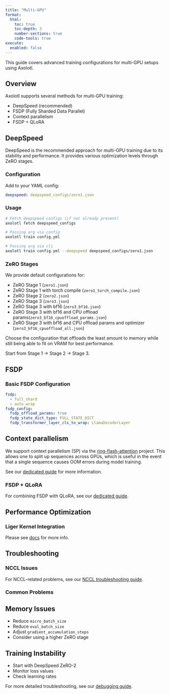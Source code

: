```yaml
---
title: "Multi-GPU"
format:
  html:
    toc: true
    toc-depth: 3
    number-sections: true
    code-tools: true
execute:
  enabled: false
---
```


This guide covers advanced training configurations for multi-GPU setups using Axolotl.

## Overview {#sec-overview}

Axolotl supports several methods for multi-GPU training:

- DeepSpeed (recommended)
- FSDP (Fully Sharded Data Parallel)
- Context parallelism
- FSDP + QLoRA

## DeepSpeed {#sec-deepspeed}

DeepSpeed is the recommended approach for multi-GPU training due to its stability and performance. It provides various optimization levels through ZeRO stages.

### Configuration {#sec-deepspeed-config}

Add to your YAML config:

```.yaml
deepspeed: deepspeed_configs/zero1.json
```

### Usage {#sec-deepspeed-usage}

```.bash
# Fetch deepspeed configs (if not already present)
axolotl fetch deepspeed_configs

# Passing arg via config
axolotl train config.yml

# Passing arg via cli
axolotl train config.yml --deepspeed deepspeed_configs/zero1.json
```

### ZeRO Stages {#sec-zero-stages}

We provide default configurations for:

- ZeRO Stage 1 (`zero1.json`)
- ZeRO Stage 1 with torch compile (`zero1_torch_compile.json`)
- ZeRO Stage 2 (`zero2.json`)
- ZeRO Stage 3 (`zero3.json`)
- ZeRO Stage 3 with bf16 (`zero3_bf16.json`)
- ZeRO Stage 3 with bf16 and CPU offload params(`zero3_bf16_cpuoffload_params.json`)
- ZeRO Stage 3 with bf16 and CPU offload params and optimizer (`zero3_bf16_cpuoffload_all.json`)

::: {.callout-tip}

Choose the configuration that offloads the least amount to memory while still being able to fit on VRAM for best performance.

Start from Stage 1 -> Stage 2 -> Stage 3.

:::

## FSDP {#sec-fsdp}

### Basic FSDP Configuration {#sec-fsdp-config}

```.yaml
fsdp:
  - full_shard
  - auto_wrap
fsdp_config:
  fsdp_offload_params: true
  fsdp_state_dict_type: FULL_STATE_DICT
  fsdp_transformer_layer_cls_to_wrap: LlamaDecoderLayer
```

## Context parallelism {#sec-sequence-parallelism}

We support context parallelism (SP) via the
[ring-flash-attention](https://github.com/zhuzilin/ring-flash-attention) project. This
allows one to split up sequences across GPUs, which is useful in the event that a
single sequence causes OOM errors during model training.

See our [dedicated guide](context_parallelism.qmd) for more information.

### FSDP + QLoRA {#sec-fsdp-qlora}

For combining FSDP with QLoRA, see our [dedicated guide](fsdp_qlora.qmd).

## Performance Optimization {#sec-performance}

### Liger Kernel Integration {#sec-liger}

Please see [docs](custom_integrations.qmd#liger) for more info.

## Troubleshooting {#sec-troubleshooting}

### NCCL Issues {#sec-nccl}

For NCCL-related problems, see our [NCCL troubleshooting guide](nccl.qmd).

### Common Problems {#sec-common-problems}

::: {.panel-tabset}

## Memory Issues

- Reduce `micro_batch_size`
- Reduce `eval_batch_size`
- Adjust `gradient_accumulation_steps`
- Consider using a higher ZeRO stage

## Training Instability

- Start with DeepSpeed ZeRO-2
- Monitor loss values
- Check learning rates

:::

For more detailed troubleshooting, see our [debugging guide](debugging.qmd).
